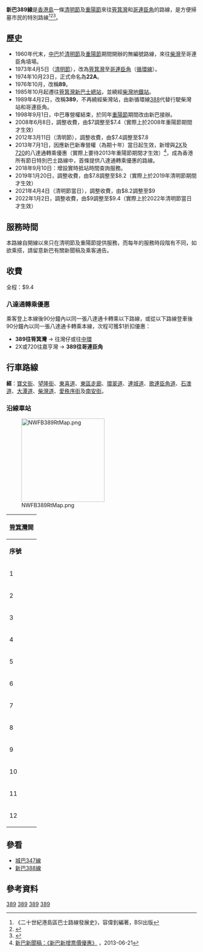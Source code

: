 {{公共汽車路線基礎資訊
|路線名稱             = 新巴389線
|外文名稱             = NWFB Route 389
|代表圖像             = NWFB4031 389.JPG
|代表圖像二           = 
|經營者               = 新巴
|所屬車廠             = 杏花邨車廠<br>黃竹坑車廠
|路線用車             = [[Enviro_500|Enviro 500]] 11.3米（4000-4091）<BR>[[富豪B9TL|富豪B9TL]] 11.3米（4500-4529）
|起點站               = [[筲箕灣|筲箕灣]]
|途經地點             = [[東區走廊|東區走廊]]（去程）、[[柴灣道|柴灣道]]（回程）
|終點站               = [[哥連臣角|哥連臣角]]（循環點）
|路線性質             = 清明節及重陽節循環特別線
|全程行駛里程         = 8.9公里
|全程行車時間         = 55分鐘
|服務時間             = 清明節及重陽節期間提供服務
|起點站服務時間       = 
|終點站服務時間       = 
|班次頻率             = 視乎情況而定
|全程收費             = $9.4
|服務時間以外替代路線 = [[新巴9號線|新巴9號線]]<br>[[香港的士|的士]]
|主要競爭交通         = 同上
}}

'''新巴389線'''是[[香港島|香港島]]一條[[清明節|清明節]]及[[重陽節|重陽節]]來往[[筲箕灣|筲箕灣]]和[[哥連臣角|哥連臣角]]的路線，是方便掃墓市民的特別路線<ref>《二十世紀港島區巴士路線發展史》，容偉釗編著，BSI出版</ref><ref>{{Cite web |url=http://www.nwstbus.com.hk/routes/routeinfo.aspx?intLangID=2&route=389&routetype=H&company=7 |title=新世界第一巴士公司389線 |access-date=2010-09-03 |archive-date=2016-03-04 |archive-url=https://web.archive.org/web/20160304131837/http://www.nwstbus.com.hk/routes/routeinfo.aspx?intLangID=2&route=389&routetype=H&company=7 |dead-url=no }}</ref><ref>{{Cite web |url=http://www.681busterminal.com/hk-389.html |title=681巴士總站 新巴389線 |access-date=2014-04-08 |archive-date=2019-08-10 |archive-url=https://web.archive.org/web/20190810123319/http://www.681busterminal.com/hk-389.html |dead-url=no }}</ref>。

==歷史==
*1960年代末，[[中華汽車有限公司|中巴]]於[[清明節|清明節]]及[[重陽節|重陽節]]期間開辦的無編號路線，來往[[柴灣|柴灣]]至哥連臣角墳場。
*1973年4月5日（[[清明節|清明節]]），改為[[筲箕灣|筲箕灣]]至[[哥連臣角|哥連臣角]]（[[香港巴士循環線|循環線]]）。
*1974年10月23日，正式命名為'''22A'''。
*1976年10月，改稱'''89'''。
*1985年10月起遷往[[筲箕灣巴士總站|筲箕灣新巴士總站]]，並繞經[[柴灣站|柴灣地鐵站]]。
*1989年4月2日，改稱'''389'''，不再繞經柴灣站，由新循環線[[新巴388線|388]]代替行駛柴灣站和哥連臣角。
*1998年9月1日，中巴專營權結束，於同年[[重陽節|重陽節]]期間改由新巴接辦。
*2008年6月8日，調整收費，由$7調整至$7.4（實際上於2008年重陽節期間才生效）
*2012年3月11日（清明節），調整收費，由$7.4調整至$7.8
*2013年7月1日，因應新巴新專營權（為期十年）當日起生效，新增與[[新巴2X線|2X]]及[[新巴720線|720]]的八達通轉乘優惠（實際上要待2013年重陽節期間才生效）<ref>[http://www.nwstbus.com.hk/tc/uploadedPressRelease/5981_20130621_chi.pdf 新巴新聞稿：《新巴新增票價優惠》] {{Wayback|url=http://www.nwstbus.com.hk/tc/uploadedPressRelease/5981_20130621_chi.pdf |date=20160304132254 }}，2013-06-21</ref>，成為香港所有節日特別巴士路線中，首條提供八達通轉乘優惠的路線。
*2018年9月10日：增設實時抵站時間查詢服務。
*2019年1月20日，調整收費，由$7.8調整至$8.2（實際上於2019年清明節期間才生效）
*2021年4月4日（清明節當日），調整收費，由$8.2調整至$9
*2022年1月2日，調整收費，由$9調整至$9.4（實際上於2022年清明節當日才生效）

==服務時間==
本路線自開線以來只在清明節及重陽節提供服務，而每年的服務時段階有不同，如欲乘搭，請留意新巴有關新聞稿及乘客通告。

==收費==
全程：$9.4
{{fare-remarks|NWFB|fcs=Y}}

===八達通轉乘優惠===
乘客登上本線後90分鐘內以同一張八達通卡轉乘以下路線，或從以下路線登車後90分鐘內以同一張八達通卡轉乘本線，次程可獲$1折扣優惠：

*'''389往筲箕灣''' → {{NWFB|2X}}往灣仔或{{NWFB|720}}往[[中環|中環]]
*2X或720往嘉亨灣 → '''389往哥連臣角'''

==行車路線==
'''經'''：[[寶文街|寶文街]]、[[望隆街|望隆街]]、[[東喜道|東喜道]]、[[東區走廊|東區走廊]]、[[環翠道|環翠道]]、[[連城道|連城道]]、[[歌連臣角道|歌連臣角道]]、[[石澳道|石澳道]]、[[大潭道|大潭道]]、[[柴灣道|柴灣道]]、[[愛秩序街|愛秩序街]]及[[南安街|南安街]]。

===沿線車站===
[[File:NWFB389RtMap.png|220px]]
{|class="wikitable" style="text-align: center"
!colspan=3|[[筲箕灣|筲箕灣]]開
|-
!'''序號'''!!'''車站名稱'''!!'''位置'''
|- 
|1||[[筲箕灣|筲箕灣]]||[[筲箕灣巴士總站|筲箕灣巴士總站]]
|-
|2||[[環翠邨|環翠邨]]停車場||連城道
|-
|3||[[柴灣華人永遠墳場|華人永遠墳場]]||rowspan=4|哥連臣角道
|-
|4||[[西灣國殤紀念墳場|西灣國殤紀念墳場]]
|-
|5||[[香港佛教墳場|佛教墳場]]
|-
|6||[[石澳道|石澳道]]
|-
|7||[[大潭道|大潭道]]||石澳道
|-
|8||[[香港女童軍總會|女童軍訓練中心]]||rowspan=2|大潭道
|-
|9||[[山翠苑|山翠苑]]
|-
|10||[[筲箕灣東官立中學|筲箕灣東官立中學]]||rowspan=2|[[柴灣道|柴灣道]]
|-
|11||[[阿公岩道|阿公岩道]]
|-
|12||筲箕灣||筲箕灣巴士總站
|}

==參看==
*[[城巴347線|城巴347線]]
*[[新巴388線|新巴388線]]

==參考資料==
{{reflist}}
{{香港東區巴士路線列表}}
{{香港掃墓特別巴士路線}}

[[Category:城巴及新世界第一巴士特別巴士路線|389]]
[[Category:香港島特別巴士路線|389]]
[[Category:香港東區巴士路線|389]]
[[Category:清明節及重陽節特別巴士路線|389]]